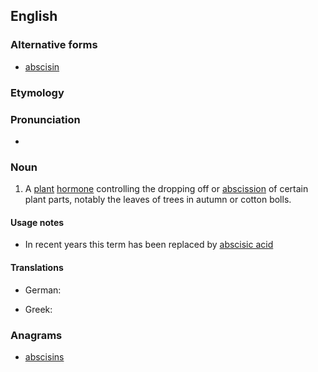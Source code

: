 ==English==

===Alternative forms===
* [[abscisin]]

===Etymology===
{{suffix|abscission|in|lang=en}}

===Pronunciation===
* {{a|US}} {{IPA|/ˈæb.sə.sən/|/æbˈsɪs.ən/|lang=en}}

===Noun===
{{wikipedia}}
{{en-noun|-|s}}

# {{context|biochemistry|dated|lang=en}} A [[plant]] [[hormone]] controlling the dropping off or [[abscission]] of certain plant parts, notably the leaves of trees in autumn or cotton bolls.

====Usage notes====
* In recent years this term has been replaced by [[abscisic acid]]

====Translations====
{{trans-top|plant hormone}}
* German: {{t|de|Abscisinsäure|f}}
{{trans-mid}}
* Greek: {{t|el|αποσκισίνη|f|tr=aposkisíni|sc=Grek}}
{{trans-bottom}}

===Anagrams===
* [[abscisins#English|abscisins]]